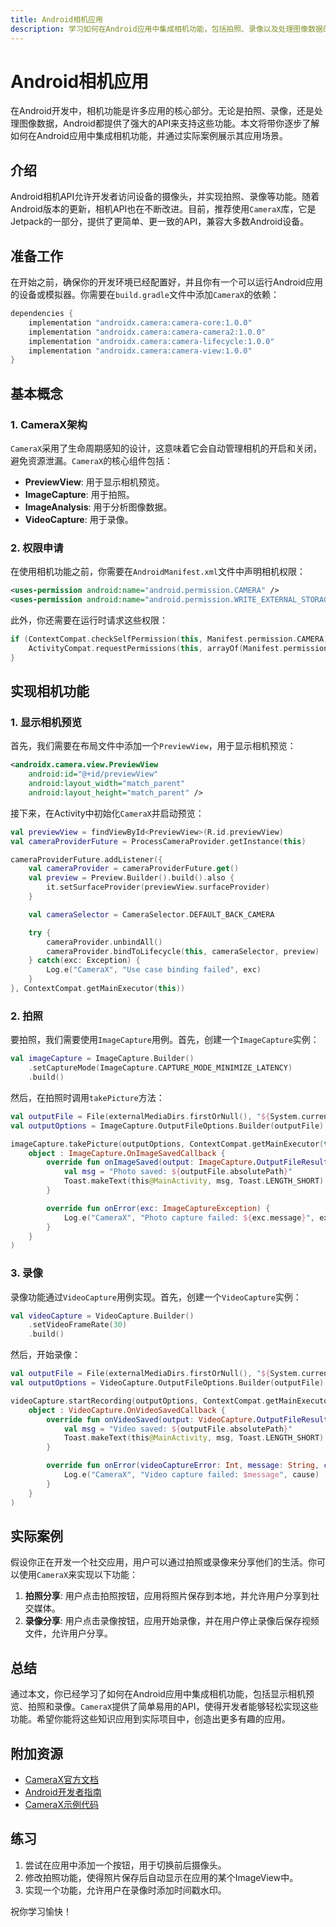 ```yaml
---
title: Android相机应用
description: 学习如何在Android应用中集成相机功能，包括拍照、录像以及处理图像数据的基础知识。
---
```


# Android相机应用

在Android开发中，相机功能是许多应用的核心部分。无论是拍照、录像，还是处理图像数据，Android都提供了强大的API来支持这些功能。本文将带你逐步了解如何在Android应用中集成相机功能，并通过实际案例展示其应用场景。

## 介绍

Android相机API允许开发者访问设备的摄像头，并实现拍照、录像等功能。随着Android版本的更新，相机API也在不断改进。目前，推荐使用`CameraX`库，它是Jetpack的一部分，提供了更简单、更一致的API，兼容大多数Android设备。

## 准备工作

在开始之前，确保你的开发环境已经配置好，并且你有一个可以运行Android应用的设备或模拟器。你需要在`build.gradle`文件中添加`CameraX`的依赖：

```groovy
dependencies {
    implementation "androidx.camera:camera-core:1.0.0"
    implementation "androidx.camera:camera-camera2:1.0.0"
    implementation "androidx.camera:camera-lifecycle:1.0.0"
    implementation "androidx.camera:camera-view:1.0.0"
}
```

## 基本概念

### 1. CameraX架构

`CameraX`采用了生命周期感知的设计，这意味着它会自动管理相机的开启和关闭，避免资源泄漏。`CameraX`的核心组件包括：

- **PreviewView**: 用于显示相机预览。
- **ImageCapture**: 用于拍照。
- **ImageAnalysis**: 用于分析图像数据。
- **VideoCapture**: 用于录像。

### 2. 权限申请

在使用相机功能之前，你需要在`AndroidManifest.xml`文件中声明相机权限：

```xml
<uses-permission android:name="android.permission.CAMERA" />
<uses-permission android:name="android.permission.WRITE_EXTERNAL_STORAGE" />
```

此外，你还需要在运行时请求这些权限：

```kotlin
if (ContextCompat.checkSelfPermission(this, Manifest.permission.CAMERA) != PackageManager.PERMISSION_GRANTED) {
    ActivityCompat.requestPermissions(this, arrayOf(Manifest.permission.CAMERA), REQUEST_CODE)
}
```

## 实现相机功能

### 1. 显示相机预览

首先，我们需要在布局文件中添加一个`PreviewView`，用于显示相机预览：

```xml
<androidx.camera.view.PreviewView
    android:id="@+id/previewView"
    android:layout_width="match_parent"
    android:layout_height="match_parent" />
```

接下来，在Activity中初始化`CameraX`并启动预览：

```kotlin
val previewView = findViewById<PreviewView>(R.id.previewView)
val cameraProviderFuture = ProcessCameraProvider.getInstance(this)

cameraProviderFuture.addListener({
    val cameraProvider = cameraProviderFuture.get()
    val preview = Preview.Builder().build().also {
        it.setSurfaceProvider(previewView.surfaceProvider)
    }

    val cameraSelector = CameraSelector.DEFAULT_BACK_CAMERA

    try {
        cameraProvider.unbindAll()
        cameraProvider.bindToLifecycle(this, cameraSelector, preview)
    } catch(exc: Exception) {
        Log.e("CameraX", "Use case binding failed", exc)
    }
}, ContextCompat.getMainExecutor(this))
```

### 2. 拍照

要拍照，我们需要使用`ImageCapture`用例。首先，创建一个`ImageCapture`实例：

```kotlin
val imageCapture = ImageCapture.Builder()
    .setCaptureMode(ImageCapture.CAPTURE_MODE_MINIMIZE_LATENCY)
    .build()
```

然后，在拍照时调用`takePicture`方法：

```kotlin
val outputFile = File(externalMediaDirs.firstOrNull(), "${System.currentTimeMillis()}.jpg")
val outputOptions = ImageCapture.OutputFileOptions.Builder(outputFile).build()

imageCapture.takePicture(outputOptions, ContextCompat.getMainExecutor(this),
    object : ImageCapture.OnImageSavedCallback {
        override fun onImageSaved(output: ImageCapture.OutputFileResults) {
            val msg = "Photo saved: ${outputFile.absolutePath}"
            Toast.makeText(this@MainActivity, msg, Toast.LENGTH_SHORT).show()
        }

        override fun onError(exc: ImageCaptureException) {
            Log.e("CameraX", "Photo capture failed: ${exc.message}", exc)
        }
    }
)
```

### 3. 录像

录像功能通过`VideoCapture`用例实现。首先，创建一个`VideoCapture`实例：

```kotlin
val videoCapture = VideoCapture.Builder()
    .setVideoFrameRate(30)
    .build()
```

然后，开始录像：

```kotlin
val outputFile = File(externalMediaDirs.firstOrNull(), "${System.currentTimeMillis()}.mp4")
val outputOptions = VideoCapture.OutputFileOptions.Builder(outputFile).build()

videoCapture.startRecording(outputOptions, ContextCompat.getMainExecutor(this),
    object : VideoCapture.OnVideoSavedCallback {
        override fun onVideoSaved(output: VideoCapture.OutputFileResults) {
            val msg = "Video saved: ${outputFile.absolutePath}"
            Toast.makeText(this@MainActivity, msg, Toast.LENGTH_SHORT).show()
        }

        override fun onError(videoCaptureError: Int, message: String, cause: Throwable?) {
            Log.e("CameraX", "Video capture failed: $message", cause)
        }
    }
)
```

## 实际案例

假设你正在开发一个社交应用，用户可以通过拍照或录像来分享他们的生活。你可以使用`CameraX`来实现以下功能：

1. **拍照分享**: 用户点击拍照按钮，应用将照片保存到本地，并允许用户分享到社交媒体。
2. **录像分享**: 用户点击录像按钮，应用开始录像，并在用户停止录像后保存视频文件，允许用户分享。

## 总结

通过本文，你已经学习了如何在Android应用中集成相机功能，包括显示相机预览、拍照和录像。`CameraX`提供了简单易用的API，使得开发者能够轻松实现这些功能。希望你能将这些知识应用到实际项目中，创造出更多有趣的应用。

## 附加资源

- [CameraX官方文档](https://developer.android.com/training/camerax)
- [Android开发者指南](https://developer.android.com/guide)
- [CameraX示例代码](https://github.com/android/camera-samples)

## 练习

1. 尝试在应用中添加一个按钮，用于切换前后摄像头。
2. 修改拍照功能，使得照片保存后自动显示在应用的某个ImageView中。
3. 实现一个功能，允许用户在录像时添加时间戳水印。

祝你学习愉快！